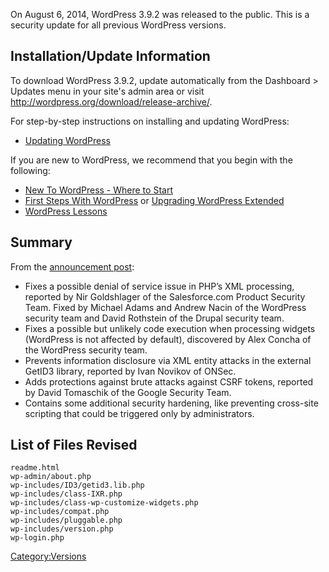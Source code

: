 {{Languages|
{{en|Version 3.9.2}}
{{ja|Version 3.9.2}}
{{ru|Версия 3.9.2}}
}}

On August 6, 2014, WordPress 3.9.2 was released to the public. This is a security update for all previous WordPress versions.

== Installation/Update Information ==
To download WordPress 3.9.2, update automatically from the Dashboard > Updates menu in your site's admin area or visit http://wordpress.org/download/release-archive/.

For step-by-step instructions on installing and updating WordPress:
* [[Updating WordPress]]

If you are new to WordPress, we recommend that you begin with the following:
* [[New To WordPress - Where to Start]]
* [[First Steps With WordPress]] or [[Upgrading WordPress Extended]]
* [[WordPress Lessons]]

== Summary ==
From the [http://wordpress.org/news/2014/08/wordpress-3-9-2/ announcement post]:

* Fixes a possible denial of service issue in PHP’s XML processing, reported by Nir Goldshlager of the Salesforce.com Product Security Team. Fixed by Michael Adams and Andrew Nacin of the WordPress security team and David Rothstein of the Drupal security team.
* Fixes a possible but unlikely code execution when processing widgets (WordPress is not affected by default), discovered by Alex Concha of the WordPress security team.
* Prevents information disclosure via XML entity attacks in the external GetID3 library, reported by Ivan Novikov of ONSec.
* Adds protections against brute attacks against CSRF tokens, reported by David Tomaschik of the Google Security Team.
* Contains some additional security hardening, like preventing cross-site scripting that could be triggered only by administrators.

== List of Files Revised ==
<pre>
readme.html
wp-admin/about.php
wp-includes/ID3/getid3.lib.php
wp-includes/class-IXR.php
wp-includes/class-wp-customize-widgets.php
wp-includes/compat.php
wp-includes/pluggable.php
wp-includes/version.php
wp-login.php
</pre>

{{Versions}}

[[Category:Versions]]